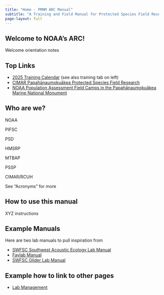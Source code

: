 ```yaml
---
title: "Home - PMNM ARC Manual"
subtitle: "A Training and Field Manual for Protected Species Field Researchers working at the Papahānaumokuākea Marine National Monument Assessment and Recovery Camps"
page-layout: full
---
```


## Welcome to NOAA's ARC!

Welcome orientation notes

## Top Links
- [2025 Training Calendar](https://docs.google.com/spreadsheets/d/1OV38aqmozr1M2S0mQMCeSKyBR_erWXjjPL0ZV0qQPqk/edit?gid=835735977#gid=835735977) (see also training tab on left)
- [CIMAR Papahānaumokuākea Protected Species Field Research](https://www.soest.hawaii.edu/cimar/pps_field_research/)
- [NOAA Population Assessment Field Camps in the Papahānaumokuākea Marine National Monument](https://www.fisheries.noaa.gov/pacific-islands/population-assessments/population-assessment-field-camps-papahanaumokuakea-marine-national-monument)

## Who are we?

NOAA

PIFSC

PSD

HMSRP

MTBAP

PSSP

CIMAR/RCUH

See "Acronyms" for more

## How to use this manual

XYZ instructions

## Example Manuals

Here are two lab manuals to pull inspiration from

-   [SWFSC Southwest Acoustic Ecology Lab Manual](https://sael-swfsc.github.io/SAEL-lab-manual/content/media.html)
-   [Faylab Manual](https://thefaylab.github.io/lab-manual/)
-   [SWFSC Glider Lab Manual](https://swfsc.github.io/glider-lab-manual/)

## Example how to link to other pages

-   [Lab Management](https://nmfs-ost.github.io/PAM_template_lab_manual/content/LabManagement.html)
